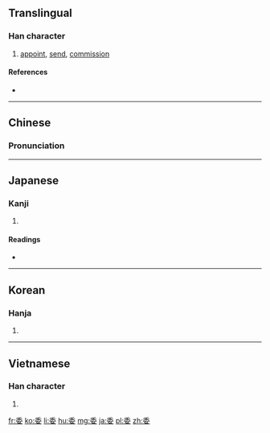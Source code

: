 ==Translingual==

===Han character===
{{Han char|rn=38|rad=女|as=05|sn=8|four=2040<sub>4</sub>|canj=竹木女 (HDV)|ids=⿱[[禾]][[女]]}}

# [[appoint]], [[send]], [[commission]]

====References====
* {{Han ref|kx=0259.100|dkj=06181|dj=0524.110|hdz=21038.040|uh=59D4|ud=22996|bh=A965|bd=43365}}

----

==Chinese==
{{zh-hanzi-box|[[委]]}}

===Pronunciation===
{{zh-pron
|m=wěi
|c=wai1,wai2
|mc=y
|oc=y
|ma=
|cat=v}}

----

==Japanese==

===Kanji===
{{ja-kanji|grade=3|rs=女05}}

# {{defn|lang=ja|sort=女05}}

====Readings====
* {{ja-readings|on=[[い]] (i)|kun=[[ゆだねる)]] (yudaneru)), [[すえ]] (sue), [[くわしい]] (kuwashii)}}

----

==Korean==

===Hanja===
{{ko-hanja|hangeul=[[위]]|rv=wi|mr=wi|y=wi}}

# {{defn|lang=ko|sort=女05}}

----

==Vietnamese==

===Han character===
{{vi-hantu|[[ủy]], [[uỷ]], [[uế]]|rs=女05}}

# {{defn|lang=vi}}

[[fr:委]]
[[ko:委]]
[[li:委]]
[[hu:委]]
[[mg:委]]
[[ja:委]]
[[pl:委]]
[[zh:委]]